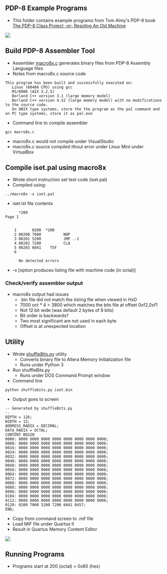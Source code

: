 == PDP-8 Example Programs ==

* This folder contains example programs from Tom Almy's PDP-8 book [https://www.amazon.com/PDP-8-Class-Project-Resoling-Machine-ebook/dp/B07KY5RCJ7/ref=sr_1_1?dchild=1&keywords=tom+almy+pdp-8&qid=1615991822&sr=8-1 The PDP-8 Class Project -or- Resoling An Old Machine]

<img src="https://raw.githubusercontent.com/douggilliland/Retro-Computers/master/PDP-8/PDP8_Book(Almy)/Almy_Book_Cover.png"></img>

== Build PDP-8 Assembler Tool ==

* Assembler [https://github.com/douggilliland/Linux-68k/blob/master/pdp8/macro8x.c macro8x.c] generates binary files from PDP-8 Assembly Language files
* Notes from macro8x.c source code
<pre>
This program has been built and successfully executed on:
   Linux (80486 CPU) using gcc
   RS/6000 (AIX 3.2.5)
   Borland C++ version 3.1 (large memory model)
   Borland C++ version 4.52 (large memory model) with no modifications to the source code.
   On UNIX type systems, store the the program as the pal command and on PC type systems, store it as pal.exe
</pre>
* Command line to compile assembler
<pre>
gcc macro8x.c
</pre>

* macro8x.c would not compile under VisualStudio
* macro8x.c source compiled ithout error under Linux Mint under VirtualBox

== Compile iset.pal using macro8x ==

* Wrote short instruction set test code (iset.pal)
* Compiled using:
<pre>
../macro8x -x iset.pal

</pre>
* iset.lst file contents
<pre>
      *200                                                                Page 1


    1       0200  *200
    2 00200 7000          NOP
    3 00201 5200          JMP .-1
    4 00202 7200          CLA
    5 00203 6041    TSF
    6             

      No detected errors
</pre>

* -x [option produces listing file with machine code (in octal)]

=== Check/verify assembler output ===

* macro8x output had issues
** .bin file did not match the listing file when viewed in HxD
** 7000 oct * 4 = 3800 which matches the bits file at offset 0xf2,0xf1
** Not 12 bit wide (was default 2 bytes of 8 bits)
** Bit order is backwards?
** Two most significant are not used in each byte
** Offset is at unexpected location

== Utility ==

* Wrote [https://github.com/douggilliland/Linux-68k/blob/master/pdp8/shufflebits.py shuffleBits.py] utility
** Converts binary file to Altera Memory Initialization file
** Runs under Python 3
* Run shuffleBits.py
** Runs under DOS Command Prompt window
* Command line

<pre>
python shufflebits.py iset.bin

</pre>

* Output goes to screen

<pre>
-- Generated by shuffleBits.py
--
DEPTH = 126;
WIDTH = 12;
ADDRESS_RADIX = DECIMAL;
DATA_RADIX = OCTAL;
CONTENT BEGIN
0000: 0000 0000 0000 0000 0000 0000 0000 0000;
0008: 0000 0000 0000 0000 0000 0000 0000 0000;
0016: 0000 0000 0000 0000 0000 0000 0000 0000;
0024: 0000 0000 0000 0000 0000 0000 0000 0000;
0032: 0000 0000 0000 0000 0000 0000 0000 0000;
0040: 0000 0000 0000 0000 0000 0000 0000 0000;
0048: 0000 0000 0000 0000 0000 0000 0000 0000;
0056: 0000 0000 0000 0000 0000 0000 0000 0000;
0064: 0000 0000 0000 0000 0000 0000 0000 0000;
0072: 0000 0000 0000 0000 0000 0000 0000 0000;
0080: 0000 0000 0000 0000 0000 0000 0000 0000;
0088: 0000 0000 0000 0000 0000 0000 0000 0000;
0096: 0000 0000 0000 0000 0000 0000 0000 0000;
0104: 0000 0000 0000 0000 0000 0000 0000 0000;
0112: 0000 0000 0000 0000 0000 0000 0000 0000;
0120: 0200 7000 5200 7200 6041 0457;
END;
</pre>

* Copy from command screen to .mif file
* Load MIF file under Quartus II
* Result in Quartus Memory Content Editor

<img src="https://raw.githubusercontent.com/douggilliland/Linux-68k/master/pdp8/iset_bin_in_HxD.PNG"></img>

== Running Programs ==

* Programs start at 200 (octal) = 0x80 (hex)
